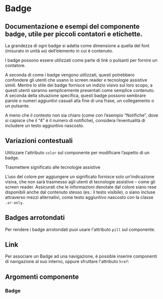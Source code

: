 
<Meta title='Documentazione/Componenti/Badge' of={Badge} />

# Badge

## Documentazione e esempi del componente badge, utile per piccoli contatori e etichette.

La grandezza di ogni badge si adatta come dimensione a quella del font (misurato in unità `em`) dell’elemento in cui è contenuto.

<Canvas>
  <Story id='componenti-badge--esempi' />
</Preview>

I badge possono essere utilizzati come parte di link o pulsanti per fornire un contatore.

<Canvas>
  <Story id='componenti-badge--contatore' />
</Preview>

A seconda di come i badge vengono utilizzati, questi potrebbero confondere gli utenti che usano lo screen reader e tecnologie assistive simili. Mentre lo stile dei badge fornisce un indizio visivo sul loro scopo, a questi utenti saranno semplicemente presentati come semplice contenuto. A seconda della situazione specifica, questi badge possono sembrare parole o numeri aggiuntivi casuali alla fine di una frase, un collegamento o un pulsante.

A meno che il contesto non sia chiaro (come con l’esempio “Notifiche”, dove si capisce che il “4” è il numero di notifiche), considera l’eventualità di includere un testo aggiuntivo nascosto.

<Canvas>
  <Story id='componenti-badge--contatore-testo-aggiuntivo' />
</Preview>

## Variazioni contestuali

Utilizzare l'attributo `color` sul componente per modificare l’aspetto di un badge.

<Canvas>
  <Story id='componenti-badge--variazioni' />
</Preview>

<div className='docs'>
  <Callout color='success'>
    <CalloutTitle>
      Trasmettere significato alle tecnologie assistive
    </CalloutTitle>
    <CalloutText>
      <p>
        L’uso del colore per aggiungere un significato fornisce solo
        un’indicazione visiva, che non sarà trasmesso agli utenti di tecnologie
        assistive – come gli screen reader. Assicurati che le informazioni
        denotate dal colore siano rese disponibili anche dal contenuto stesso
        (es.: il testo visibile), o siano incluse attraverso mezzi alternativi,
        come testo aggiuntivo nascosto con la classe <code>.sr-only</code>.
      </p>
    </CalloutText>
  </Callout>
</div>

## Badges arrotondati

Per rendere i badge arrotondati puoi usare l'attributo `pill` sul componente.

<Canvas>
  <Story id='componenti-badge--bordi-arrotondati' />
</Preview>

## Link

Per associare un Badge ad una navigazione, è possible inserire componenti di navigazione al suo interno, oppure sfruttare l'attributo `href`:

<Canvas>
  <Story id='componenti-badge--con-link' />
</Preview>

## Argomenti componente

### Badge

<ArgsTable of={Badge} />
